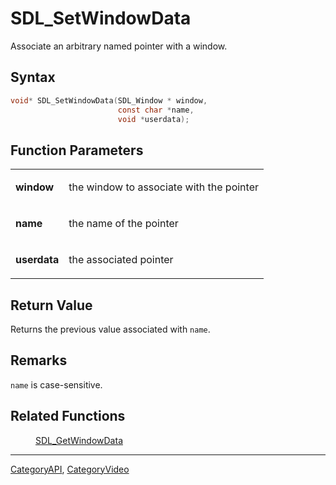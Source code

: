 = SDL_SetWindowData =

Associate an arbitrary named pointer with a window.

== Syntax ==

<syntaxhighlight lang='c'>
void* SDL_SetWindowData(SDL_Window * window,
                        const char *name,
                        void *userdata);
</syntaxhighlight>

== Function Parameters ==

{|
|'''window'''
|the window to associate with the pointer
|-
|'''name'''
|the name of the pointer
|-
|'''userdata'''
|the associated pointer
|}

== Return Value ==

Returns the previous value associated with <code>name</code>.

== Remarks ==

<code>name</code> is case-sensitive.

== Related Functions ==

:[[SDL_GetWindowData]]

----
[[CategoryAPI]], [[CategoryVideo]]


